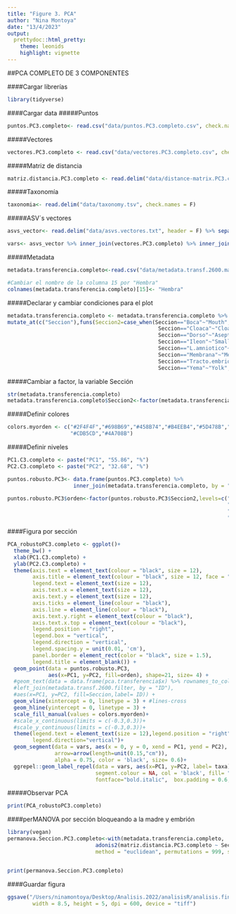 ```yaml
---
title: "Figure 3. PCA"
author: "Nina Montoya"
date: "13/4/2023"
output:
  prettydoc::html_pretty:
    theme: leonids
    highlight: vignette
---
```


##PCA COMPLETO DE 3 COMPONENTES

####Cargar librerías
```r
library(tidyverse)
```

####Cargar data
#####Puntos
```r
puntos.PC3.completo<- read.csv("data/puntos.PC3.completo.csv", check.names= F)
```

#####Vectores
```r
vectores.PC3.completo <- read.csv("data/vectores.PC3.completo.csv", check.names= F) %>% rename(OTUID=Species)
```

#####Matriz de distancia
```r
matriz.distancia.PC3.completo <- read.delim("data/distance-matrix.PC3.completo.tsv", check.names = F, row.names = 1)
```

#####Taxonomía
```r
taxonomia<- read.delim("data/taxonomy.tsv", check.names = F)
```

#####ASV´s vectores
```r
asvs_vector<- read.delim("data/asvs.vectores.txt", header = F) %>% separate(V1, c("OTUID", "taxa"))

vars<- asvs_vector %>% inner_join(vectores.PC3.completo) %>% inner_join(taxonomia)
```

#####Metadata
```r
metadata.transferencia.completo<-read.csv("data/metadata.transf.2600.matriz.csv", check.names = FALSE)

#Cambiar el nombre de la columna 15 por "Hembra"
colnames(metadata.transferencia.completo)[15]<- "Hembra"
```

#####Declarar y cambiar condiciones para el plot 
```r
metadata.transferencia.completo <- metadata.transferencia.completo %>%
mutate_at(c("Seccion"),funs(Seccion2=case_when(Seccion=="Boca"~"Mouth",
                                                Seccion=="Cloaca"~"Cloaca",
                                                Seccion=="Dorso"~"Aseptic ventral skin",
                                                Seccion=="Ileon"~"Small intestine",
                                                Seccion=="L.amniotico"~"Amniotic fluid",
                                                Seccion=="Membrana"~"Membrane", 
                                                Seccion=="Tracto.embrionario"~"Embryonic tract",
                                                Seccion=="Yema"~"Yolk", TRUE~as.character(Seccion))))

```

#####Cambiar a factor, la variable Sección
```r
str(metadata.transferencia.completo)
metadata.transferencia.completo$Seccion2<-factor(metadata.transferencia.completo$Seccion2)
```

#####Definir colores 
```r
colors.myorden <- c("#2F4F4F","#698B69","#458B74","#B4EEB4","#5D478B","#8B668B",
                    "#CDB5CD","#4A708B")
```

#####Definir niveles
```r
PC1.C3.completo <- paste("PC1", "55.86", "%")
PC2.C3.completo <- paste("PC2", "32.68", "%")
```

```r
puntos.robusto.PC3<- data.frame(puntos.PC3.completo) %>% 
                     inner_join(metadata.transferencia.completo, by = "OTUID")

puntos.robusto.PC3$orden<-factor(puntos.robusto.PC3$Seccion2,levels=c("Amniotic fluid",
                                                                      "Embryonic tract","Membrane","Yolk",
                                                                      "Mouth","Cloaca","Small intestine",
                                                                      "Aseptic ventral skin"))
```

####Figura por sección 
```r
PCA_robustoPC3.completo <- ggplot()+
  theme_bw() +
  xlab(PC1.C3.completo) +
  ylab(PC2.C3.completo) +
  theme(axis.text = element_text(colour = "black", size = 12),
        axis.title = element_text(colour = "black", size = 12, face = "bold"),
        legend.text = element_text(size = 12),
        axis.text.x = element_text(size = 12),
        axis.text.y = element_text(size = 12),
        axis.ticks = element_line(colour = "black"),
        axis.line = element_line(colour = "black"),
        axis.text.y.right = element_text(colour = "black"),
        axis.text.x.top = element_text(colour = "black"),
        legend.position = "right", 
        legend.box = "vertical",
        legend.direction = "vertical",
        legend.spacing.y = unit(0.01, 'cm'),
        panel.border = element_rect(color = "black", size = 1.5),
        legend.title = element_blank()) + 
  geom_point(data = puntos.robusto.PC3,
             aes(x=PC1, y=PC2, fill=orden), shape=21, size= 4) +
  #geom_text(data = data.frame(pca.transferencia$x) %>% rownames_to_column(var = "ID") %>%
  #left_join(metadata.transf.2600.filter, by = "ID"),
  #aes(x=PC1, y=PC2, fill=Seccion,label= ID)) +
  geom_vline(xintercept = 0, linetype = 3) + #lines-cross 
  geom_hline(yintercept = 0, linetype = 3) +
  scale_fill_manual(values = colors.myorden)+
  #scale_x_continuous(limits = c(-0.3,0.3))+
  #scale_y_continuous(limits = c(-0.3,0.3))+
  theme(legend.text = element_text(size = 12),legend.position = "right",
        legend.direction="vertical")+
  geom_segment(data = vars, aes(x = 0, y = 0, xend = PC1, yend = PC2), 
               arrow=arrow(length=unit(0.15,"cm")),
               alpha = 0.75, color = 'black', size= 0.6)+
  ggrepel::geom_label_repel(data = vars, aes(x=PC1, y=PC2, label= taxa),
                            segment.colour = NA, col = 'black', fill= "#EEEEEE",
                            fontface="bold.italic",  box.padding = 0.6, size=4)

```

#####Observar PCA 
```r
print(PCA_robustoPC3.completo)
```

####perMANOVA por sección bloqueando a la madre y embrión
```r
library(vegan)
permanova.Seccion.PC3.completo<-with(metadata.transferencia.completo,
                            adonis2(matriz.distancia.PC3.completo ~ Seccion, data = metadata.transferencia.completo,
                            method = "euclidean", permutations = 999, strata = embrion))


print(permanova.Seccion.PC3.completo)
```

####Guardar figura
```r
ggsave("/Users/ninamontoya/Desktop/Analisis.2022/analisisR/analisis.final/PCA.completo.tiff", 
        width = 8.5, height = 5, dpi = 600, device = "tiff")
```







